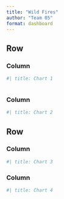 ```yaml
---
title: "Wild Fires"
author: "Team 05"
format: dashboard
---
```


## Row {height="50%"}

### Column {.tabset}

```python
#| title: Chart 1



```

### Column {.tabset}


```python
#| title: Chart 2
```

## Row {height="50%"}

### Column {.tabset}

```python
#| title: Chart 3
```

### Column {.tabset}

```python
#| title: Chart 4
```
